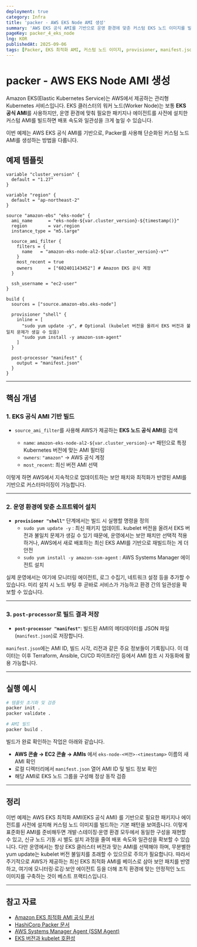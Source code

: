 ```yaml
---
deployment: true
category: Infra
title: 'packer - AWS EKS Node AMI 생성'
summary: 'AWS EKS 공식 AMI를 기반으로 운영 환경에 맞춘 커스텀 EKS 노드 이미지를 빌드하는 방법을 소개합니다.'
pageKey: packer_4_eks_node
lng: KOR
publishedAt: 2025-09-06
tags: [Packer, EKS 최적화 AMI, 커스텀 노드 이미지, provisioner, manifest.json]
---
```


# packer - AWS EKS Node AMI 생성

Amazon EKS(Elastic Kubernetes Service)는 AWS에서 제공하는 관리형 Kubernetes 서비스입니다. EKS 클러스터의 워커 노드(Worker Node)는 보통 **EKS 공식 AMI**를 사용하지만, 운영 환경에 맞춰 필요한 패키지나 에이전트를 사전에 설치한 커스텀 AMI를 빌드하면 배포 속도와 일관성을 크게 높일 수 있습니다.

이번 예제는 AWS EKS 공식 AMI를 기반으로, Packer를 사용해 단순화된 커스텀 노드 AMI를 생성하는 방법을 다룹니다.

## 예제 템플릿

```hcl title="packer" showLineNumbers
variable "cluster_version" {
  default = "1.27"
}

variable "region" {
  default = "ap-northeast-2"
}

source "amazon-ebs" "eks-node" {
  ami_name      = "eks-node-${var.cluster_version}-${timestamp()}"
  region        = var.region
  instance_type = "m5.large"

  source_ami_filter {
    filters = {
      name   = "amazon-eks-node-al2-${var.cluster_version}-v*"
    }
    most_recent = true
    owners      = ["602401143452"] # Amazon EKS 공식 계정
  }

  ssh_username = "ec2-user"
}

build {
  sources = ["source.amazon-ebs.eks-node"]

  provisioner "shell" {
    inline = [
      "sudo yum update -y", # Optional (kubelet 버전을 올려서 EKS 버전과 불일치 문제가 생길 수 있음)
      "sudo yum install -y amazon-ssm-agent"
    ]
  }

  post-processor "manifest" {
    output = "manifest.json"
  }
}
```

---

## 핵심 개념

### 1. EKS 공식 AMI 기반 빌드

* `source_ami_filter`를 사용해 AWS가 제공하는 **EKS 노드 공식 AMI**를 검색

  * `name`: `amazon-eks-node-al2-${var.cluster_version}-v*` 패턴으로 특정 Kubernetes 버전에 맞는 AMI 필터링
  * `owners`: `"amazon"` → AWS 공식 계정
  * `most_recent`: 최신 버전 AMI 선택

이렇게 하면 AWS에서 지속적으로 업데이트하는 보안 패치와 최적화가 반영된 AMI를 기반으로 커스터마이징이 가능합니다.

---

### 2. 운영 환경에 맞춘 소프트웨어 설치

* **`provisioner "shell"`** 단계에서는 빌드 시 실행할 명령을 정의
  * `sudo yum update -y` : 최신 패키지 업데이트. kubelet 버전을 올려서 EKS 버전과 불일치 문제가 생길 수 있기 때문에, 운영에서는 보안 패치만 선택적 적용하거나, AWS에서 새로 배포하는 최신 EKS AMI를 기반으로 재빌드하는 게 더 안전
  * `sudo yum install -y amazon-ssm-agent` : AWS Systems Manager 에이전트 설치

실제 운영에서는 여기에 모니터링 에이전트, 로그 수집기, 네트워크 설정 등을 추가할 수 있습니다. 미리 설치 시 노드 부팅 후 곧바로 서비스가 가능하고 환경 간의 일관성을 확보할 수 있습니다.

---

### 3. `post-processor`로 빌드 결과 저장

* **`post-processor "manifest"`**: 빌드된 AMI의 메타데이터를 JSON 파일(`manifest.json`)로 저장합니다.

`manifest.json`에는 AMI ID, 빌드 시각, 리전과 같은 주요 정보들이 기록됩니다. 이 데이터는 이후 Terraform, Ansible, CI/CD 파이프라인 등에서 AMI 참조 시 자동화에 활용 가능합니다.

---

## 실행 예시

```bash
# 템플릿 초기화 및 검증
packer init .
packer validate .

# AMI 빌드
packer build .
```

빌드가 완료 확인하는 작업은 아래와 같습니다.

- **AWS 콘솔 → EC2 콘솔 → AMIs** 에서 `eks-node-<버전>-<timestamp>` 이름의 새 AMI 확인
- 로컬 디렉터리에서 `manifest.json` 열어 AMI ID 및 빌드 정보 확인
- 해당 AMI로 EKS 노드 그룹을 구성해 정상 동작 검증


---

## 정리

이번 예제는 AWS EKS 최적화 AMI(EKS 공식 AMI) 를 기반으로 필요한 패키지나 에이전트를 사전에 설치해 커스텀 노드 이미지를 빌드하는 기본 패턴을 보여줍니다. 이렇게 표준화된 AMI를 준비해두면 개발·스테이징·운영 환경 모두에서 동일한 구성을 재현할 수 있고, 신규 노드 기동 시 별도 설치 과정을 줄여 배포 속도와 일관성을 확보할 수 있습니다. 다만 운영에서는 항상 EKS 클러스터 버전과 맞는 AMI를 선택해야 하며, 무분별한 yum update는 kubelet 버전 불일치를 초래할 수 있으므로 주의가 필요합니다. 따라서 주기적으로 AWS가 제공하는 최신 EKS 최적화 AMI를 베이스로 삼아 보안 패치를 반영하고, 여기에 모니터링·로깅·보안 에이전트 등을 더해 조직 환경에 맞는 안정적인 노드 이미지를 구축하는 것이 베스트 프랙티스입니다.

---

## 참고 자료

* [Amazon EKS 최적화 AMI 공식 문서](https://docs.aws.amazon.com/eks/latest/userguide/eks-optimized-ami.html)
* [HashiCorp Packer 문서](https://developer.hashicorp.com/packer/docs)
* [AWS Systems Manager Agent (SSM Agent)](https://docs.aws.amazon.com/systems-manager/latest/userguide/ssm-agent.html)
* [EKS 버전과 kubelet 호환성](https://docs.aws.amazon.com/eks/latest/userguide/kubernetes-versions.html)
